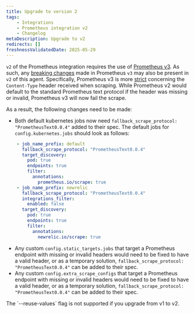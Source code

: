 ```yaml
---
title: Upgrade to version 2
tags:
    - Integrations
    - Prometheus integration v2
    - Changelog
metaDescription: Upgrade to v2
redirects: []
freshnessValidatedDate: 2025-05-29
---
```


`v2` of the Prometheus integration requires the use of [Prometheus v3](https://prometheus.io/blog/2024/11/14/prometheus-3-0/). As such, any [breaking changes](https://prometheus.io/docs/prometheus/latest/migration) made in Prometheus `v3` may also be present in `v2` of this agent. Specifically, Prometheus v3 is more [strict](https://prometheus.io/docs/prometheus/latest/migration/#scrape-protocols) concerning the `Content-Type` header received when scraping. While Prometheus v2 would default to the standard Prometheus text protocol if the header was missing or invalid, Prometheus v3 will now fail the scrape.

As a result, the following changes need to be made:

- Both default kubernetes jobs now need `fallback_scrape_protocol: "PrometheusText0.0.4"` added to their spec. The default jobs for `config.kubernetes.jobs` should look as follows:
```yaml
    - job_name_prefix: default
      fallback_scrape_protocol: "PrometheusText0.0.4"
      target_discovery:
        pod: true
        endpoints: true
        filter:
          annotations:
            prometheus.io/scrape: true
    - job_name_prefix: newrelic
      fallback_scrape_protocol: "PrometheusText0.0.4"
      integrations_filter:
        enabled: false
      target_discovery:
        pod: true
        endpoints: true
        filter:
          annotations:
            newrelic.io/scrape: true
```
- Any custom `config.static_targets.jobs` that target a Prometheus endpoint with missing or invalid headers would need to be fixed to have a valid header, or as a temporary solution, `fallback_scrape_protocol: "PrometheusText0.0.4"` can be added to their spec.
- Any custom `config.extra_scrape_configs` that target a Prometheus endpoint with missing or invalid headers would need to be fixed to have a valid header, or as a temporary solution, `fallback_scrape_protocol: "PrometheusText0.0.4"` can be added to their spec.

<Callout variant="important">
  The `--reuse-values` flag is not supported if you upgrade from v1 to v2.
</Callout>
